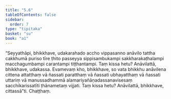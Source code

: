 ```yaml
---
title: "5.6"
tableOfContents: false
sidebar:
  order: 7
type: "tipitaka"
basket: "su"
book: "a1"
---
```



<DynamicBreadcrumb />

<Division number="46" book="a1" bookNo="15" page="8">

<Paragraph number="97" book="a1">
“Seyyathāpi, bhikkhave, udakarahado accho vippasanno anāvilo tattha cakkhumā puriso tīre ṭhito passeyya sippisambukampi sakkharakaṭhalampi macchagumbampi carantampi tiṭṭhantampi. Taṃ kissa hetu? Anāvilattā, bhikkhave, udakassa. Evamevaṃ kho, bhikkhave, so vata bhikkhu anāvilena cittena attatthaṃ vā ñassati paratthaṃ vā ñassati ubhayatthaṃ vā ñassati uttariṃ vā manussadhammā alamariyañāṇadassanavisesaṃ sacchikarissatīti ṭhānametaṃ vijjati. Taṃ kissa hetu? Anāvilattā, bhikkhave, cittassā”ti.

</Paragraph>
</Division>

<Paragraph number="98" type="center" book="a1">
Chaṭṭhaṃ.
</Paragraph>
